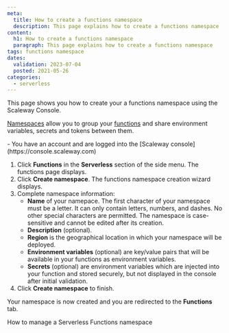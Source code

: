 ```yaml
---
meta:
  title: How to create a functions namespace
  description: This page explains how to create a functions namespace
content:
  h1: How to create a functions namespace
  paragraph: This page explains how to create a functions namespace
tags: functions namespace 
dates:
  validation: 2023-07-04
  posted: 2021-05-26
categories:
  - serverless
---
```


This page shows you how to create your a functions namespace using the Scaleway Console.

[Namespaces](/serverless/functions/concepts/#namespace) allow you to group your [functions](/serverless/functions/concepts/#function) and share environment variables, secrets and tokens between them.

<Macro id="iam-requirements" />

<Message type="requirement">
  - You have an account and are logged into the [Scaleway console](https://console.scaleway.com)
</Message>

1. Click **Functions** in the **Serverless** section of the side menu. The functions page displays.
2. Click **Create namespace**. The functions namespace creation wizard displays.
3. Complete namespace information:
    - **Name** of your namepace. The first character of your namespace must be a letter. It can only contain letters, numbers, and dashes. No other special characters are permitted. The namespace is case-sensitive and cannot be edited after its creation.
    - **Description** (optional).
    - **Region** is the geographical location in which your namespace will be deployed.
    - **Environment variables** (optional) are key/value pairs that will be available in your functions as environment variables.
    - **Secrets** (optional) are environment variables which are injected into your function and stored securely, but not displayed in the console after initial validation.
4. Click **Create namespace** to finish.

Your namespace is now created and you are redirected to the **Functions** tab.

<Navigation title="See Also">
  <NextButton to="/serverless/functions/how-to/manage-a-functions-namespace/">How to manage a Serverless Functions namespace</NextButton>
</Navigation>
